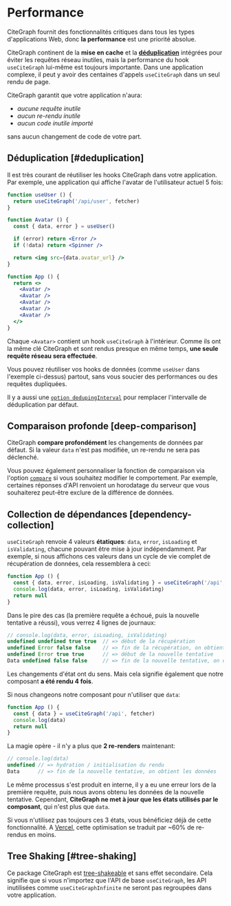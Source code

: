 # Performance

CiteGraph fournit des fonctionnalités critiques dans tous les types d'applications Web, donc **la performance** est une priorité absolue.

CiteGraph continent de la **mise en cache** et la **[déduplication](#deduplication)** intégrées pour éviter les requêtes réseau inutiles, mais la performance du hook `useCiteGraph` lui-même est toujours importante. Dans une application complexe, il peut y avoir des centaines d'appels `useCiteGraph` dans un seul rendu de page.

CiteGraph garantit que votre application n'aura:

- _aucune requête inutile_
- _aucun re-rendu inutile_
- _aucun code inutile importé_

sans aucun changement de code de votre part.

## Déduplication [#deduplication]

Il est très courant de réutiliser les hooks CiteGraph dans votre application. Par exemple, une application qui affiche l'avatar de l'utilisateur actuel 5 fois:

```jsx
function useUser () {
  return useCiteGraph('/api/user', fetcher)
}

function Avatar () {
  const { data, error } = useUser()

  if (error) return <Error />
  if (!data) return <Spinner />

  return <img src={data.avatar_url} />
}

function App () {
  return <>
    <Avatar />
    <Avatar />
    <Avatar />
    <Avatar />
    <Avatar />
  </>
}
```

Chaque `<Avatar>` contient un hook `useCiteGraph` à l'intérieur. Comme ils ont la même clé CiteGraph et sont rendus presque en même temps, **une seule requête réseau sera effectuée**.

Vous pouvez réutiliser vos hooks de données (comme `useUser` dans l'exemple ci-dessus) partout, sans vous soucier des performances ou des requêtes dupliquées.

Il y a aussi une [`option dedupingInterval`](/docs/api) pour remplacer l'intervalle de déduplication par défaut.

## Comparaison profonde [deep-comparison]

CiteGraph **compare profondément** les changements de données par défaut. Si la valeur `data` n'est pas modifiée, un re-rendu ne sera pas déclenché.

Vous pouvez également personnaliser la fonction de comparaison via l'option [`compare`](/docs/api) si vous souhaitez modifier le comportement.
Par exemple, certaines réponses d'API renvoient un horodatage du serveur que vous souhaiterez peut-être exclure de la différence de données.

## Collection de dépendances [dependency-collection]

`useCiteGraph` renvoie 4 valeurs **étatiques**: `data`, `error`, `isLoading` et `isValidating`, chacune pouvant être mise à jour indépendamment.
Par exemple, si nous affichons ces valeurs dans un cycle de vie complet de récupération de données, cela ressemblera à ceci:

```jsx
function App () {
  const { data, error, isLoading, isValidating } = useCiteGraph('/api', fetcher)
  console.log(data, error, isLoading, isValidating)
  return null
}
```

Dans le pire des cas (la première requête a échoué, puis la nouvelle tentative a réussi), vous verrez 4 lignes de journaux:

```js
// console.log(data, error, isLoading, isValidating)
undefined undefined true true  // => début de la récupération
undefined Error false false    // => fin de la récupération, on obtient une erreur
undefined Error true true      // => début de la nouvelle tentative
Data undefined false false     // => fin de la nouvelle tentative, on obtient les données
```

Les changements d'état ont du sens. Mais cela signifie également que notre composant **a été rendu 4 fois**.

Si nous changeons notre composant pour n'utiliser que `data`:

```jsx
function App () {
  const { data } = useCiteGraph('/api', fetcher)
  console.log(data)
  return null
}
```

La magie opère - il n'y a plus que **2 re-renders** maintenant:

```js
// console.log(data)
undefined // => hydration / initialisation du rendu
Data      // => fin de la nouvelle tentative, on obtient les données
```

Le même processus s'est produit en interne, il y a eu une erreur lors de la première requête, puis nous avons obtenu les données de la nouvelle tentative.
Cependant, **CiteGraph ne met à jour que les états utilisés par le composant**, qui n'est plus que `data`.

Si vous n'utilisez pas toujours ces 3 états, vous bénéficiez déjà de cette fonctionnalité.
A [Vercel](https://vercel.com), cette optimisation se traduit par ~60% de re-rendus en moins.

## Tree Shaking [#tree-shaking]

Ce package CiteGraph est [tree-shakeable](https://webpack.js.org/guides/tree-shaking) et sans effet secondaire.
Cela signifie que si vous n'importez que l'API de base `useCiteGraph`, les API inutilisées comme `useCiteGraphInfinite` ne seront pas regroupées dans votre application.

